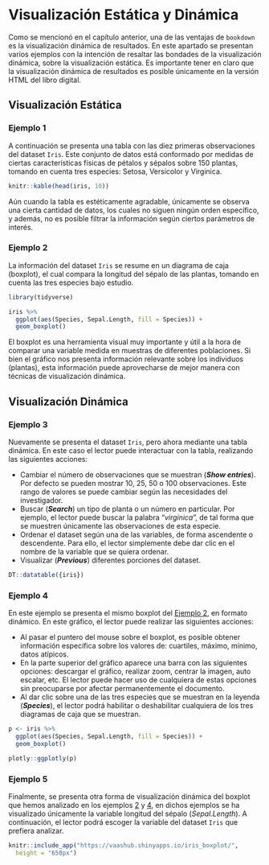 # Visualización Estática y Dinámica {#visualizacion}

Como se mencionó en el capítulo anterior, una de las ventajas de ``bookdown`` es la visualización dinámica de resultados. En este apartado se presentan varios ejemplos con la intención de resaltar las bondades de la visualización dinámica, sobre la visualización estática. Es importante tener en claro que la visualización dinámica de resultados es posible únicamente en la versión HTML del libro digital.

## Visualización Estática

### Ejemplo 1

A continuación se presenta una tabla con las diez primeras observaciones del dataset ``Iris``. Este conjunto de datos está conformado por medidas de ciertas características físicas de pétalos y sépalos sobre 150 plantas, tomando en cuenta tres especies: Setosa, Versicolor y Virginica.

```r
knitr::kable(head(iris, 10))
```

Aún cuando la tabla es estéticamente agradable, únicamente se observa una cierta cantidad de datos, los cuales no siguen ningún orden específico, y además, no es posible filtrar la información según ciertos parámetros de interés. 

### Ejemplo 2 {#ejm2}

La información del dataset ``Iris`` se resume en un diagrama de caja (boxplot), el cual compara la longitud del sépalo de las plantas, tomando en cuenta las tres especies bajo estudio.

```r
library(tidyverse)

iris %>% 
  ggplot(aes(Species, Sepal.Length, fill = Species)) +
  geom_boxplot()
```

El boxplot es una herramienta visual muy importante y útil a la hora de comparar una variable medida en muestras de diferentes poblaciones. Si bien el gráfico nos presenta información relevante sobre los individuos (plantas), esta información puede aprovecharse de mejor manera con técnicas de visualización dinámica.

## Visualización Dinámica

### Ejemplo 3

Nuevamente se presenta el dataset ``Iris``, pero ahora mediante una tabla dinámica. En este caso el lector puede interactuar con la tabla, realizando las siguientes acciones:

- Cambiar el número de observaciones que se muestran (***Show entries***). Por defecto se pueden mostrar 10, 25, 50 o 100 observaciones. Este rango de valores se puede cambiar según las necesidades del investigador.
- Buscar (***Search***) un tipo de planta o un número en particular. Por ejemplo, el lector puede buscar la palabra "*virginica*", de tal forma que se muestren únicamente las observaciones de esta especie.
- Ordenar el dataset según una de las variables, de forma ascendente o descendente. Para ello, el lector simplemente debe dar clic en el nombre de la variable que se quiera ordenar.
- Visualizar (***Previous***) diferentes porciones del dataset.

```r
DT::datatable({iris})
```

### Ejemplo 4 {#ejm4}

En este ejemplo se presenta el mismo boxplot del [Ejemplo 2](#ejm2), en formato dinámico. En este gráfico, el lector puede realizar las siguientes acciones:

- Al pasar el puntero del mouse sobre el boxplot, es posible obtener información específica sobre los valores de: cuartiles, máximo, mínimo, datos atípicos.
- En la parte superior del gráfico aparece una barra con las siguientes opciones: descargar el gráfico, realizar zoom, centrar la imagen, auto escalar, etc. El lector puede hacer uso de cualquiera de estas opciones sin preocuparse por afectar permanentemente el documento. 
- Al dar clic sobre una de las tres especies que se muestran en la leyenda (***Species***), el lector podrá habilitar o deshabilitar cualquiera de los tres diagramas de caja que se muestran.

```r
p <- iris %>% 
  ggplot(aes(Species, Sepal.Length, fill = Species)) +
  geom_boxplot()

plotly::ggplotly(p)
```

### Ejemplo 5

Finalmente, se presenta otra forma de visualización dinámica del boxplot que hemos analizado en los ejemplos [2](#ejm2) y [4](#ejm4), en dichos ejemplos se ha visualizado únicamente la variable longitud del sépalo (*Sepal.Length*). A continuación, el lector podrá escoger la variable del dataset ``Iris`` que prefiera analizar.

```r
knitr::include_app("https://vaashub.shinyapps.io/iris_boxplot/", 
  height = "650px")
```

